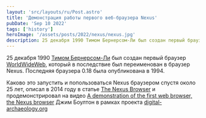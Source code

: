 ```yaml
---
layout: 'src/layouts/ru/Post.astro'
title: 'Демонстрация работы первого веб-браузера Nexus'
pubDate: 'Sep 10 2022'
tags: ['history']
heroImage: '/assets/posts/2022/nexus/nexus.jpg'
description: 25 декабря 1990 Тимом Бернерсом-Ли был создан первый браузер WorldWideWeb, который в последствие был переименован в браузер Nexus. Последняя браузера 0.18 была опубликована в 1994.
---
```



25 декабря 1990 [Тимом Бернерсом-Ли](https://ru.wikipedia.org/wiki/%D0%91%D0%B5%D1%80%D0%BD%D0%B5%D1%80%D1%81-%D0%9B%D0%B8,_%D0%A2%D0%B8%D0%BC) был создан первый браузер [WorldWideWeb](https://en.wikipedia.org/wiki/WorldWideWeb), который в последствие был переименован в браузер Nexus. Последняя браузера 0.18 была опубликована в 1994.

Каково это запустить и попользоваться Nexus браузером спустя около 25 лет, описал в 2014 году в статье [The Nexus Browser](https://digital-archaeology.org/the-nexus-browser/) и продемонстрировал на видео [A demonstration of the first web browser, the Nexus browser](https://www.youtube.com/watch?v=3c3Rt6QbHDw) Джим Боултон в рамках проекта [digital-archaeology.org](https://digital-archaeology.org/)

<Youtube code="3c3Rt6QbHDw" />
